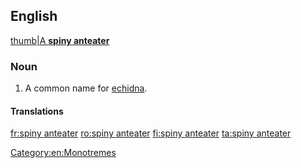 ==English==

[[image:Echinda burningwell.jpg|thumb|A '''spiny anteater''']]
===Noun===
{{en-noun|head=[[spiny]] [[anteater]]}}

# {{context|zoology|lang=en}} A common name for [[echidna]].

====Translations====
{{trans-see|common name for echidna|echidna}}
[[Category:en:Monotremes]]

[[fr:spiny anteater]]
[[ro:spiny anteater]]
[[fi:spiny anteater]]
[[ta:spiny anteater]]
